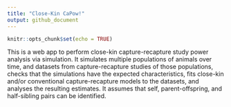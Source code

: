 ```yaml
---
title: "Close-Kin CaPow!"
output: github_document
---
```


```r
knitr::opts_chunk$set(echo = TRUE)
```

This is a web app to perform close-kin capture-recapture study power analysis via simulation. It simulates multiple populations of animals over time, and datasets from capture-recapture studies of those populations, checks that the simulations have the expected characteristics, fits close-kin and/or conventional capture-recapture models to the datasets, and analyses the resulting estimates. It assumes that self, parent-offspring, and half-sibling pairs can be identified.